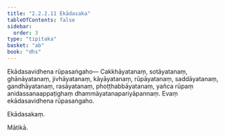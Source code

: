 ```yaml
---
title: "2.2.2.11 Ekādasaka"
tableOfContents: false
sidebar:
  order: 3
type: "tipitaka"
basket: "ab"
book: "dhs"
---
```



<DynamicBreadcrumb />

<Division number="593" book="dhs" bookNo="29" page="155">

<Paragraph number="1231" book="dhs">
Ekādasavidhena rūpasaṅgaho—
</Paragraph>

<Paragraph number="1232" book="dhs">
Cakkhāyatanaṃ, sotāyatanaṃ, ghānāyatanaṃ, jivhāyatanaṃ, kāyāyatanaṃ, rūpāyatanaṃ, saddāyatanaṃ, gandhāyatanaṃ, rasāyatanaṃ, phoṭṭhabbāyatanaṃ, yañca rūpaṃ anidassanaappaṭighaṃ dhammāyatanapariyāpannaṃ.

</Paragraph>
</Division>

<Paragraph number="1233" type="center" book="dhs">
Evaṃ ekādasavidhena rūpasaṅgaho.

  
Ekādasakaṃ.

  
Mātikā.
</Paragraph>